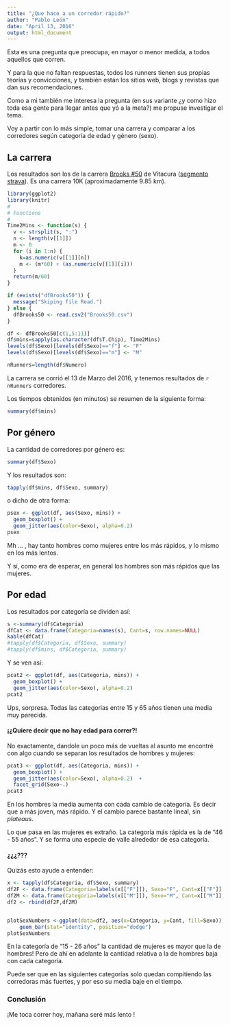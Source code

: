 ```yaml
---
title: "¿Que hace a un corredor rápido?"
author: "Pablo León"
date: "April 13, 2016"
output: html_document
---
```


Esta es una pregunta que preocupa, en mayor o menor medida, a todos aquellos que corren. 

Y para la que no faltan respuestas, todos los runners tienen sus propias teorías y convicciones,
y también están los sitios web, blogs y revistas que dan sus recomendaciones.

Como a mi también me interesa la pregunta (en sus variante ¿y como hizo toda esa gente para llegar antes que yó a 
la meta?) me propuse investigar el tema.

Voy a partir con lo más simple, tomar una carrera y comparar a los corredores según categoría de edad y género (sexo).

La carrera
-----------
Los resultados son los de la carrera [Brooks #50](http://metachip.cl/?op=4&evento=243) de Vitacura ([segmento strava](https://www.strava.com/segments/1325221)). Es una carrera 10K (aproximadamente 9.85 km).


```r
library(ggplot2)
library(knitr)
#
# Functions
#
Time2Mins <- function(s) {
  v <- strsplit(s, ":")
  n <- length(v[[1]])
  m <- 0
  for (i in 1:n) {
    k=as.numeric(v[[1]][n])
    m <- (m*60) + (as.numeric(v[[1]][i]))
  }
  return(m/60)
}
```

```r
if (exists("dfBrooks50")) {
  message("Skiping file Read.")
} else {
  dfBrooks50 <- read.csv2("Brooks50.csv")
}
```


```r
df <- dfBrooks50[c(1,5:11)]
df$mins=sapply(as.character(df$T.Chip), Time2Mins) 
levels(df$Sexo)[levels(df$Sexo)=="f"] <- "F"
levels(df$Sexo)[levels(df$Sexo)=="m"] <- "M"

nRunners=length(df$Numero)
```

La carrera se corrió el 13 de Marzo del 2016, y tenemos resultados de `r nRunners` corredores.

Los tiempos obtenidos (en minutos) se resumen de la siguiente forma:
```r
summary(df$mins)
```

Por género
-----------

La cantidad de corredores por género es:
```r
summary(df$Sexo)
```

Y los resultados son:
```r
tapply(df$mins, df$Sexo, summary)
```
o dicho de otra forma:
```r
psex <- ggplot(df, aes(Sexo, mins)) +
  geom_boxplot() +
  geom_jitter(aes(color=Sexo), alpha=0.2)  
psex
```

Mh ... , hay tanto hombres como mujeres entre los más rápidos, y lo mismo en los más lentos.

Y sí, como era de esperar, en general los hombres son más rápidos que las mujeres.

Por edad
---------

Los resultados por categoría se dividen así:
```r
s <-summary(df$Categoria)
dfCat <- data.frame(Categoria=names(s), Cant=s, row.names=NULL)
kable(dfCat)
#tapply(df$Categoria, df$Sexo, summary)
#tapply(df$mins, df$Categoria, summary)
```


Y se ven así:

```r
pcat2 <- ggplot(df, aes(Categoria, mins)) +
  geom_boxplot() +
  geom_jitter(aes(color=Sexo), alpha=0.2)  
pcat2
```


Ups, sorpresa. Todas las categorias entre 15 y 65 años tienen una media muy parecida.

#### ¡¿Quiere decir que no hay edad para correr?!

No exactamente, dandole un poco más de vueltas al asunto me encontré con algo cuando se separan los resultados de hombres y mujeres:

```r
pcat3 <- ggplot(df, aes(Categoria, mins)) +
  geom_boxplot() +
  geom_jitter(aes(color=Sexo), alpha=0.2)  +
  facet_grid(Sexo~.) 
pcat3
```


En los hombres la media aumenta con cada cambio de categoría.
Es decir que a más joven, más rápido. Y el cambio parece bastante lineal, sin _plateaus_.

Lo que pasa en las mujeres es extraño. La categoría más rápida es la de "46 - 55 años".
Y se forma una especie de valle alrededor de esa categoría.

#### ¿¿¿???

Quizás esto ayude a entender:

```r
x <- tapply(df$Categoria, df$Sexo, summary)
df2F <- data.frame(Categoria=labels(x[["F"]]), Sexo="F", Cant=x[["F"]], row.names=NULL)
df2M <- data.frame(Categoria=labels(x[["M"]]), Sexo="M", Cant=x[["M"]], row.names=NULL)
df2 <- rbind(df2F,df2M)


plotSexNumbers <-ggplot(data=df2, aes(x=Categoria, y=Cant, fill=Sexo)) +
    geom_bar(stat="identity", position="dodge")
plotSexNumbers
```
    

En la categoría de "15 - 26 años" la cantidad de mujeres es mayor que la de hombres!
Pero de ahí en adelante la cantidad relativa a la de hombres baja con cada categoría.

Puede ser que en las siguientes categorías solo quedan compitiendo las corredoras más fuertes,
y por eso su media baje en el tiempo.

### Conclusión

¡Me toca correr hoy, mañana seré más lento !



